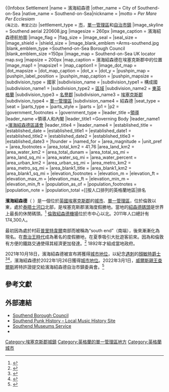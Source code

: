 {{NoteTA
|G1 = UK Places
|G2 = Unit
|1=zh-hans:大卫·埃默斯; zh-hant:顏敏時; zh-hk:顏敏時; zh-tw:大衛·埃默斯
}}
{{Infobox Settlement
|name                   =   濱海紹森德
|other_name             = City of Southend-on-Sea
|native_name            =
Southend-on-Sea|nickname               =
|motto                  = ''Per Mare Per Ecclesiam''<br /><small>(海之边，教堂之边)</small>
|settlement_type        = [[英國城市地位|市]]，[[單一管理區|單一管理區]]和[[英國自治市鎮地位|自治市鎮]]
<!-- images and maps  ----------->
|image_skyline          = Southend aerial 220608.jpg
|imagesize              = 260px
|image_caption          = 濱海紹森德航拍圖
|image_flag             =
|flag_size              =
|image_seal             =
|seal_size              =
|image_shield           =
|shield_size            =
|image_blank_emblem     =Arms-southend.jpg
|blank_emblem_type      =Southend-on-Sea Borough Council
|blank_emblem_size      =150px
|image_map              = Southend-on-Sea UK locator map.svg
|mapsize                = 200px
|map_caption            = 濱海紹森德在埃塞克斯郡中的位置
|image_map1             =
|mapsize1               =
|map_caption1           =
|image_dot_map          =
|dot_mapsize            =
|dot_map_caption        =
|dot_x =  |dot_y =
|pushpin_map            = <!-- name of a location map as per Template:Location_map -->
|pushpin_label_position = <!-- position of the pushpin label: left, right, top, bottom, none -->
|pushpin_map_caption    =
|pushpin_mapsize        =
<!-- Location ------------------>
|subdivision_type       = 國家
|subdivision_name       = {{GBR}}<!--the name of the country-->
|subdivision_type1      = 構成國
|subdivision_name1      = {{ENG}}
|subdivision_type2      = [[區域_(英格蘭)|區域]]
|subdivision_name2      = [[東英格蘭|東英格蘭]]
|subdivision_type3      = [[英格蘭的名譽郡|名譽郡]]
|subdivision_name3      = [[埃塞克斯郡|埃塞克斯郡]]
|subdivision_type4      = [[單一管理區|單一管理區]]
|subdivision_name4      = 紹森德
<!-- Smaller parts (e.g. boroughs of a city) and seat of government -->
|seat_type              =
|seat                   =
|parts_type             =
|parts_style            = <!-- =list (for list), coll (for collapsed list), para (for paragraph format)
                               Default is list if up to 5 items, coll if more than 5-->
|parts                  = <!-- parts text, or header for parts list -->
|p1                     =
|p2                     = <!-- etc. up to p50: for separate parts to be listed-->
<!-- Politics ----------------->
|government_footnotes   =
|government_type        =
|leader_title           =[[英格蘭當地政府|領導]]
|leader_name            =領導人和內閣
|leader_title1          =Governing Body  <!-- for places with, say, both a mayor and a city manager -->
|leader_name1           =[[濱海紹森德區議會|濱海紹森德區議會]]
|leader_title4          =
|leader_name4           =
|established_title      =  <!-- Settled -->
|established_date       =
|established_title1     =  <!-- Incorporated (town) -->
|established_date1      =
|established_title2     = <!-- Incorporated (city) -->
|established_date2      =
|established_title3     =
|established_date3      =
|founder                =
|named_for              =
<!-- Area    --------------------->
|area_magnitude         = <!-- use only to set a special wikilink -->
|unit_pref                = <!--Enter: Imperial, to display imperial before metric-->
|area_footnotes           =
|area_total_km2           = 41.76<!-- ALL fields with measurements are subject to automatic unit conversion-->
|area_land_km2            = <!--See table @ Template:Infobox Settlement for details on unit conversion-->
|area_water_km2           =
|area_total_dunam         = <!--Used in Middle East articles only-->
|area_total_sq_mi         =
|area_land_sq_mi          =
|area_water_sq_mi         =
|area_water_percent       =
|area_urban_km2           =
|area_urban_sq_mi         =
|area_metro_km2           =
|area_metro_sq_mi         =
|area_blank1_title        =
|area_blank1_km2          =
|area_blank1_sq_mi        =
<!-- Elevation -------------------------->
|elevation_footnotes    =  <!--for references: use<ref> </ref> tags-->
|elevation_m            =
|elevation_ft           =
|elevation_max_m            =
|elevation_max_ft           =
|elevation_min_m            =
|elevation_min_ft           =
<!-- Population   ----------------------->
|population_as_of               =
|population_footnotes           =
|population_note                =
|population_total               =[[按人口排列的英格蘭地區|排名{{English district rank]]<br>{{English district population|GSS=E06000033}}
|population_density_km2         ={{English district density|GSS=E06000033}} <!--For automatic calculation, any density field may contain: auto -->
|population_density_sq_mi       =
|population_metro               =
|population_density_metro_km2   =
|population_density_metro_sq_mi =
|population_urban               =
|population_density_urban_km2   =
|population_density_urban_sq_mi =
|population_blank1_title        =種族<ref>{{Cite web |url=http://www.neighbourhood.statistics.gov.uk/dissemination/LeadTableView.do?a=3&b=276844&c=southend&d=13&e=13&g=405474&i=1001x1003x1004&m=0&r=1&s=1207592165139&enc=1&dsFamilyId=1812 |title=Lead View Table<!-- Bot generated title --> |access-date=2014-03-15 |archive-url=https://web.archive.org/web/20140315130102/http://www.neighbourhood.statistics.gov.uk/dissemination/LeadTableView.do?a=3&b=276844&c=southend&d=13&e=13&g=405474&i=1001x1003x1004&m=0&r=1&s=1207592165139&enc=1&dsFamilyId=1812 |archive-date=2014-03-15 |dead-url=yes }}</ref>
|population_blank1              =93.6% 白人<br>2.5% 南亞人<br>1.5% 黑人<br>1.4% 混血
|population_density_blank1_km2 =
|population_density_blank1_sq_mi =
<!-- General information  --------------->
|timezone               = [[GMT|GMT]]
|utc_offset             = +0
|timezone_DST           = [[英國夏令時間|英國夏令時間]]
|utc_offset_DST         = +1
| coor_type             = <!-- can be used to specify what the coordinates refer to -->
|latd= |latm= |lats= |latNS=
|longd= |longm= |longs= |longEW=
<!-- Area/postal codes & others -------->
|postal_code_type       =  <!-- enter ZIP code, Postcode, Post code, Postal code... -->
|postal_code            =
|area_code              =
|twin1                  = [[索波特|索波特]]
|twin1_country          = [[波蘭|波蘭]]
|twin2                  =
|twin2_country          =
|twin3                  =
|twin3_country          =
|twin4                  =
|twin4_country          =
|twin5                  =
|twin5_country          =
|twin6                  =
|twin6_country          =
|twin7                  =
|twin7_country          =
|blank_name             =格網參考
|blank_info             ={{gbmappingsmall|TQ883856}}
|blank1_name            =[[ONS編碼|ONS編碼]]
|blank1_info            =00KF (ONS)<br />E06000033 (GSS)
|blank2_name            =
|blank2_info            =
|blank3_name            =
|blank3_info            =
|blank4_name            =
|blank4_info            =
|blank5_name            =
|blank5_info            =
|blank6_name            =
|blank6_info            =
|website                = [http://www.southend.gov.uk/ www.southend.gov.uk]
|footnotes              =
}}

'''濱海紹森德'''（{{lang-en|Southend-on-Sea}} {{Audio|en-uk-SouthendOnSea.ogg|pronunciation}}）是一個位於[[英國|英國]][[埃塞克斯郡|埃塞克斯郡]]的[[英國城市地位|城市]]、[[單一管理區|單一管理區]]，位於倫敦以東{{convert|40|mi|abbr=on}}，處於[[泰晤士河口|泰晤士河口]]北部，是埃塞克斯郡濱海度假勝地。當地的[[紹森德碼頭|紹森德碼頭]]是世界上最長的休閒碼頭。<ref name="lonely planet">{{cite book | title=England | url=https://archive.org/details/isbn_9781741045901 | series=Lonely Planet travel guide | editor=David Else | edition=5th | publisher=[[Lonely_Planet|Lonely Planet]] | year=2009 | isbn=1-74104-590-8 | page=[https://archive.org/details/isbn_9781741045901/page/445 445] }}</ref> [[倫敦紹森德機場|倫敦紹森德機場]]位於市中心以北{{Convert|1.5|NM|abbr=on|lk=in}}。2011年人口總計有174,300人。

最初因為處於村莊[[普里特韋爾|普里特韋爾]]南部而被稱為“south end”（南端），後來漸漸化為現名。在[[喬治王時代|喬治王時代]]成為著名的度假勝地，在夏季吸引大批遊客前來。因為和倫敦有方便的鐵路交通使得其經濟更加發達。<ref>{{cite news | url=http://news.bbc.co.uk/cbbcnews/hi/newsid_4320000/newsid_4326300/4326378.stm | title=Fire burns through Southend Pier | date=10 October 2005 | work=CBBC Newsround | accessdate=27 March 2011 | archive-date=2014-03-15 | archive-url=https://web.archive.org/web/20140315132529/http://news.bbc.co.uk/cbbcnews/hi/newsid_4320000/newsid_4326300/4326378.stm | dead-url=no }}</ref> 1892年才組成當地政府。

2021年10月18日，濱海紹森德被宣布將獲得[[英國城市地位|城市地位]]，以紀念[[大卫·埃默斯遇刺事件|遇刺]]的[[顏敏時|顏敏時爵士]]<ref>{{cite news |title=Sir David Amess: Southend to become a city in honour of MP |url=https://www.bbc.co.uk/news/uk-england-northamptonshire-58956615 |work=BBC News |date=2021-10-18 |accessdate=2021-10-18 |archive-date=2021-10-20 |archive-url=https://web.archive.org/web/20211020041339/https://www.bbc.com/news/uk-england-northamptonshire-58956615 |dead-url=no }}</ref><ref>{{cite news |last1=Elgot |first1=Jessica |title=Southend to become city in honour of Sir David Amess |url=https://www.theguardian.com/uk-news/2021/oct/18/southend-to-become-city-in-honour-of-sir-david-amess |work=The Guardian |date=2021-10-18 |accessdate=2021-10-18 |archive-date=2021-10-20 |archive-url=https://web.archive.org/web/20211020041356/https://www.theguardian.com/uk-news/2021/oct/18/southend-to-become-city-in-honour-of-sir-david-amess |dead-url=no }}</ref>，濱海紹森德於2022年1月26日獲得[[英國城市地位|城市地位]]。2022年3月1日，[[威爾斯親王查爾斯|威爾斯親王查爾斯]]將特許證提交給濱海紹森德自治市鎮委員會。<ref name="charles">{{Cite news |date=1 March 2022 |title=Southend: Prince Charles presents city status document |language=en-GB |work=BBC News |url=https://www.bbc.com/news/uk-england-essex-60568792 |access-date=1 March 2022}}</ref>

==參考文獻 ==
{{reflist|30em}}

== 外部連結 ==
{{Commonscat|Southend-on-Sea}}
{{Wikivoyage|Southend-on-Sea}}
* [http://www.southend.gov.uk/ Southend Borough Council] {{Wayback|url=http://www.southend.gov.uk/ |date=20140224235705 }}
* [http://www.southendpunk.com/ Southend Punk History – Local Music History Site] {{Wayback|url=http://www.southendpunk.com/ |date=20140102121152 }}
* [http://www.southendmuseums.co.uk/ Southend Museums Service] {{Wayback|url=http://www.southendmuseums.co.uk/ |date=20140315132236 }}
*{{dmoz|/Regional/Europe/United_Kingdom/England/Essex/Southend-on-Sea/}}

{{英国行政区划}}
{{England unitary authority}}

{{coord|51.53789|0.71377|type:landmark_region:GB_source:enwiki-osgb36(TQ883856)|display=title}}

{{Authority control}}
{{DEFAULTSORT:Southend-On-Sea}}
[[Category:埃塞克斯郡城鎮|Category:埃塞克斯郡城鎮]]
[[Category:英格蘭的單一管理區地方|Category:英格蘭的單一管理區地方]]
[[Category:英格蘭城市|Category:英格蘭城市]]